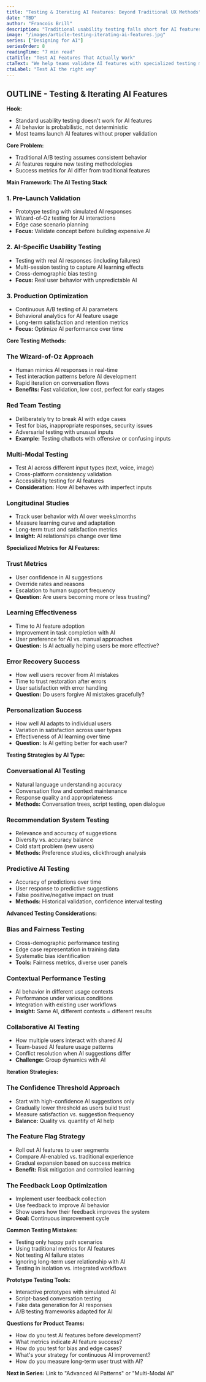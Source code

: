 ```yaml
---
title: "Testing & Iterating AI Features: Beyond Traditional UX Methods"
date: "TBD"
author: "Francois Brill"
description: "Traditional usability testing falls short for AI features. This article explores specialized testing methods, metrics, and iteration strategies for AI-powered experiences, from prototype to production optimization."
image: "/images/article-testing-iterating-ai-features.jpg"
series: ["Designing for AI"]
seriesOrder: 8
readingTime: "7 min read"
ctaTitle: "Test AI Features That Actually Work"
ctaText: "We help teams validate AI features with specialized testing methods that go beyond traditional UX approaches. Let's ensure your AI delights users from day one."
ctaLabel: "Test AI the right way"
---
```


## OUTLINE - Testing & Iterating AI Features

**Hook:**
- Standard usability testing doesn't work for AI features
- AI behavior is probabilistic, not deterministic
- Most teams launch AI features without proper validation

**Core Problem:**
- Traditional A/B testing assumes consistent behavior
- AI features require new testing methodologies
- Success metrics for AI differ from traditional features

**Main Framework: The AI Testing Stack**

### 1. Pre-Launch Validation
- Prototype testing with simulated AI responses
- Wizard-of-Oz testing for AI interactions
- Edge case scenario planning
- **Focus:** Validate concept before building expensive AI

### 2. AI-Specific Usability Testing
- Testing with real AI responses (including failures)
- Multi-session testing to capture AI learning effects
- Cross-demographic bias testing
- **Focus:** Real user behavior with unpredictable AI

### 3. Production Optimization
- Continuous A/B testing of AI parameters
- Behavioral analytics for AI feature usage
- Long-term satisfaction and retention metrics
- **Focus:** Optimize AI performance over time

**Core Testing Methods:**

### The Wizard-of-Oz Approach
- Human mimics AI responses in real-time
- Test interaction patterns before AI development
- Rapid iteration on conversation flows
- **Benefits:** Fast validation, low cost, perfect for early stages

### Red Team Testing
- Deliberately try to break AI with edge cases
- Test for bias, inappropriate responses, security issues
- Adversarial testing with unusual inputs
- **Example:** Testing chatbots with offensive or confusing inputs

### Multi-Modal Testing
- Test AI across different input types (text, voice, image)
- Cross-platform consistency validation
- Accessibility testing for AI features
- **Consideration:** How AI behaves with imperfect inputs

### Longitudinal Studies
- Track user behavior with AI over weeks/months
- Measure learning curve and adaptation
- Long-term trust and satisfaction metrics
- **Insight:** AI relationships change over time

**Specialized Metrics for AI Features:**

### Trust Metrics
- User confidence in AI suggestions
- Override rates and reasons
- Escalation to human support frequency
- **Question:** Are users becoming more or less trusting?

### Learning Effectiveness
- Time to AI feature adoption
- Improvement in task completion with AI
- User preference for AI vs. manual approaches
- **Question:** Is AI actually helping users be more effective?

### Error Recovery Success
- How well users recover from AI mistakes
- Time to trust restoration after errors
- User satisfaction with error handling
- **Question:** Do users forgive AI mistakes gracefully?

### Personalization Success
- How well AI adapts to individual users
- Variation in satisfaction across user types
- Effectiveness of AI learning over time
- **Question:** Is AI getting better for each user?

**Testing Strategies by AI Type:**

### Conversational AI Testing
- Natural language understanding accuracy
- Conversation flow and context maintenance
- Response quality and appropriateness
- **Methods:** Conversation trees, script testing, open dialogue

### Recommendation System Testing
- Relevance and accuracy of suggestions
- Diversity vs. accuracy balance
- Cold start problem (new users)
- **Methods:** Preference studies, clickthrough analysis

### Predictive AI Testing
- Accuracy of predictions over time
- User response to predictive suggestions
- False positive/negative impact on trust
- **Methods:** Historical validation, confidence interval testing

**Advanced Testing Considerations:**

### Bias and Fairness Testing
- Cross-demographic performance testing
- Edge case representation in training data
- Systematic bias identification
- **Tools:** Fairness metrics, diverse user panels

### Contextual Performance Testing
- AI behavior in different usage contexts
- Performance under various conditions
- Integration with existing user workflows
- **Insight:** Same AI, different contexts = different results

### Collaborative AI Testing
- How multiple users interact with shared AI
- Team-based AI feature usage patterns
- Conflict resolution when AI suggestions differ
- **Challenge:** Group dynamics with AI

**Iteration Strategies:**

### The Confidence Threshold Approach
- Start with high-confidence AI suggestions only
- Gradually lower threshold as users build trust
- Measure satisfaction vs. suggestion frequency
- **Balance:** Quality vs. quantity of AI help

### The Feature Flag Strategy
- Roll out AI features to user segments
- Compare AI-enabled vs. traditional experience
- Gradual expansion based on success metrics
- **Benefit:** Risk mitigation and controlled learning

### The Feedback Loop Optimization
- Implement user feedback collection
- Use feedback to improve AI behavior
- Show users how their feedback improves the system
- **Goal:** Continuous improvement cycle

**Common Testing Mistakes:**
- Testing only happy path scenarios
- Using traditional metrics for AI features
- Not testing AI failure states
- Ignoring long-term user relationship with AI
- Testing in isolation vs. integrated workflows

**Prototype Testing Tools:**
- Interactive prototypes with simulated AI
- Script-based conversation testing
- Fake data generation for AI responses
- A/B testing frameworks adapted for AI

**Questions for Product Teams:**
- How do you test AI features before development?
- What metrics indicate AI feature success?
- How do you test for bias and edge cases?
- What's your strategy for continuous AI improvement?
- How do you measure long-term user trust with AI?

**Next in Series:** Link to "Advanced AI Patterns" or "Multi-Modal AI"